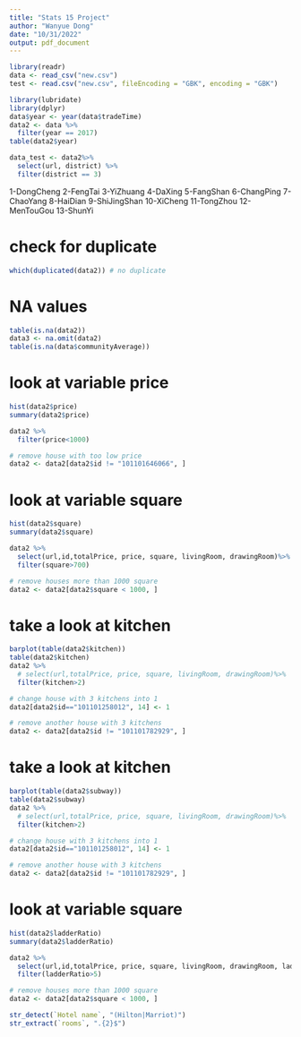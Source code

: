 ```yaml
---
title: "Stats 15 Project"
author: "Wanyue Dong"
date: "10/31/2022"
output: pdf_document
---
```


```r
library(readr)
data <- read_csv("new.csv")
test <- read.csv("new.csv", fileEncoding = "GBK", encoding = "GBK")
```

```r
library(lubridate)
library(dplyr)
data$year <- year(data$tradeTime)
data2 <- data %>%
  filter(year == 2017)
table(data2$year)

data_test <- data2%>%
  select(url, district) %>%
  filter(district == 3)
```

1-DongCheng
2-FengTai
3-YiZhuang
4-DaXing
5-FangShan
6-ChangPing
7-ChaoYang
8-HaiDian 
9-ShiJingShan
10-XiCheng
11-TongZhou
12-MenTouGou
13-ShunYi

# check for duplicate
```r
which(duplicated(data2)) # no duplicate
```

# NA values
```r
table(is.na(data2))
data3 <- na.omit(data2)
table(is.na(data$communityAverage))
```


# look at variable price
```r
hist(data2$price)
summary(data2$price)

data2 %>% 
  filter(price<1000)

# remove house with too low price
data2 <- data2[data2$id != "101101646066", ] 
```

# look at variable square
```r
hist(data2$square)
summary(data2$square)

data2 %>% 
  select(url,id,totalPrice, price, square, livingRoom, drawingRoom)%>%
  filter(square>700)

# remove houses more than 1000 square
data2 <- data2[data2$square < 1000, ] 
```

# take a look at kitchen
```r
barplot(table(data2$kitchen))
table(data2$kitchen)
data2 %>% 
  # select(url,totalPrice, price, square, livingRoom, drawingRoom)%>%
  filter(kitchen>2) 

# change house with 3 kitchens into 1
data2[data2$id=="101101258012", 14] <- 1 

# remove another house with 3 kitchens
data2 <- data2[data2$id != "101101782929", ] 

```


# take a look at kitchen
```r
barplot(table(data2$subway))
table(data2$subway)
data2 %>% 
  # select(url,totalPrice, price, square, livingRoom, drawingRoom)%>%
  filter(kitchen>2) 

# change house with 3 kitchens into 1
data2[data2$id=="101101258012", 14] <- 1 

# remove another house with 3 kitchens
data2 <- data2[data2$id != "101101782929", ] 

```


# look at variable square
```r
hist(data2$ladderRatio)
summary(data2$ladderRatio)

data2 %>% 
  select(url,id,totalPrice, price, square, livingRoom, drawingRoom, ladderRatio)%>%
  filter(ladderRatio>5)

# remove houses more than 1000 square
data2 <- data2[data2$square < 1000, ] 
```




```r
str_detect(`Hotel name`, "(Hilton|Marriot)")
str_extract(`rooms`, ".{2}$")
```

